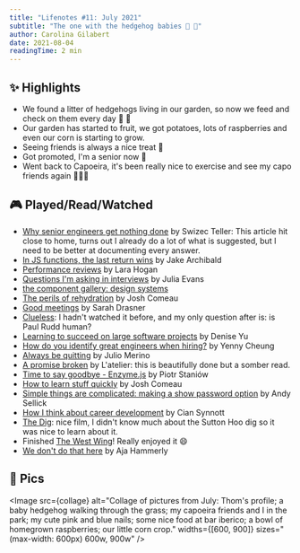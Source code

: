 ```yaml
---
title: "Lifenotes #11: July 2021"
subtitle: "The one with the hedgehog babies 🦔 🦔"
author: Carolina Gilabert
date: 2021-08-04
readingTime: 2 min
---
```



## ✨ Highlights

- We found a litter of hedgehogs living in our garden, so now we feed and check on them every day 🦔 💛
- Our garden has started to fruit, we got potatoes, lots of raspberries and even our corn is starting to grow.
- Seeing friends is always a nice treat 💛
- Got promoted, I'm a senior now 🎉
- Went back to Capoeira, it's been really nice to exercise and see my capo friends again 🤸🏼‍♀️

## 🎮 Played/Read/Watched

- [Why senior engineers get nothing done](https://swizec.com/blog/why-senior-engineers-get-nothing-done/) by Swizec Teller: This article hit close to home, turns out I already do a lot of what is suggested, but I need to be better at documenting every answer.
- [In JS functions, the last return wins](https://jakearchibald.com/2021/last-return-wins/) by Jake Archibald
- [Performance reviews](https://larahogan.me/blog/performance-reviews) by Lara Hogan
- [Questions I'm asking in interviews](https://jvns.ca/blog/2013/12/30/questions-im-asking-in-interviews/) by Julia Evans
- [the component gallery: design systems](https://component.gallery/design-systems/)
- [The perils of rehydration](https://www.joshwcomeau.com/react/the-perils-of-rehydration/) by Josh Comeau
- [Good meetings](https://css-tricks.com/good-meetings/) by Sarah Drasner
- [Clueless](https://www.imdb.com/title/tt0112697): I hadn't watched it before, and my only question after is: is Paul Rudd human?
- [Learning to succeed on large software projects](https://www.youtube.com/watch?v=u-yXHPEP7kw) by Denise Yu
- [How do you identify great engineers when hiring?](https://leaddev.com/hiring-onboarding-retention/how-do-you-identify-great-engineers-when-hiring) by Yenny Cheung
- [Always be quitting](https://jmmv.dev/2021/04/always-be-quitting.html) by Julio Merino
- [A promise broken](https://atelier.net/social-mobility/a-promise-broken/) by L'atelier: this is beautifully done but a somber read.
- [Time to say goodbye - Enzyme.js](https://www.piotrstaniow.pl/goodbye-enzyme) by Piotr Staniów
- [How to learn stuff quickly](https://www.joshwcomeau.com/blog/how-to-learn-stuff-quickly/) by Josh Comeau
- [Simple things are complicated: making a show password option](https://technology.blog.gov.uk/2021/04/19/simple-things-are-complicated-making-a-show-password-option/) by Andy Sellick
- [How I think about career development](https://emauton.org/2021/07/24/how-i-think-about-career-development/) by Cian Synnott
- [The Dig](https://www.imdb.com/title/tt3661210): nice film, I didn't know much about the Sutton Hoo dig so it was nice to learn about it.
- Finished [The West Wing](https://www.imdb.com/title/tt0200276)! Really enjoyed it 😄
- [We don't do that here](https://thagomizer.com/blog/2017/09/29/we-don-t-do-that-here.html) by Aja Hammerly

## 📸 Pics

<Image
    src={collage}
    alt="Collage of pictures from July: Thom's profile; a baby hedgehog walking through the grass; my capoeira friends and I in the park; my cute pink and blue nails; some nice food at bar iberico; a bowl of homegrown raspberries; our little corn crop."
    widths={[600, 900]}
    sizes="(max-width: 600px) 600w, 900w"
/>
